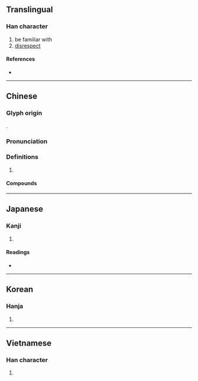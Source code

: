 {{character info}}
==Translingual==

===Han character===
{{Han char|rn=94|rad=犬|as=05|sn=8|four=46250|canj=KHWL|ids=⿰犭甲}}

# be familiar with
# [[disrespect]]

====References====
* {{Han ref|kx=0708.250|dkj=20329|dj=1121.090|hdz=21339.100|uh=72CE|ud=29390|bh=AAAD|bd=43693}}

----

==Chinese==
{{zh-forms}}

===Glyph origin===
{{Han etym}}
{{Han compound|犬|甲|c1=s|c2=p|t1=dog|ls=psc}}.

===Pronunciation===
{{zh-pron
|m=xiá
|c=haap6
|mc=y
|oc=y
|cat=
}}

===Definitions===
{{zh-hanzi}}

# {{rfdef|zh}}

====Compounds====
{{zh-der|狎客|狎侮|狎褻|狎語|相狎|狎昵|狎邪|狎遊|狎翫|狎玩|狎暱|狎信|狎弄}}

----

==Japanese==

===Kanji===
{{ja-kanji|grade=|rs=犬05}}

# {{rfdef|ja|sort=犬05}}

====Readings====
* {{ja-readings
|goon=ぎょう<げふ
|kanon=こう<かふ
|kun=あなど-る, な-れる
}}

----

==Korean==

===Hanja===
{{ko-hanja|hangeul=압|eumhun=|rv=ap|mr=ap|y=ap}}

# {{rfdef|ko|sort=犬05}}

----

==Vietnamese==

===Han character===
{{vi-readings|reading=hiệp, hạp|rs=犬05}}

# {{rfdef|vi|sort=犬05}}
